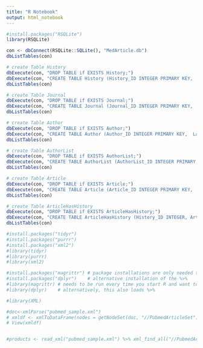 ```yaml
---
title: "R Notebook"
output: html_notebook
---
```

```r
#install.packages("RSQLite")
library(RSQLite)
```
```r
con <- dbConnect(RSQLite::SQLite(), "MedArticle.db")
dbListTables(con)
```

```r
# create Table History
dbExecute(con, "DROP TABLE if EXISTS History;")
dbExecute(con, "CREATE TABLE History (History_ID INTEGER PRIMARY KEY,  PubStatus TEXT, Year INTEGER, Month INTEGER, Day INTEGER, Hour INTEGER, Minute INTEGER, Second INTEGER);")
dbListTables(con)
```

```r
# create Table Journal
dbExecute(con, "DROP TABLE if EXISTS Journal;")
dbExecute(con, "CREATE TABLE Journal (Journal_ID INTEGER PRIMARY KEY,  Journal_ISSN TEXT, IssnType TEXT, CitedMedium TEXT, Volume INTEGER, Issue INTEGER, PubDate DATE, Title TEXT, ISOAbbreviation TEXT);")
dbListTables(con)
```

```r
# create Table Author
dbExecute(con, "DROP TABLE if EXISTS Author;")
dbExecute(con, "CREATE TABLE Author (Author_ID INTEGER PRIMARY KEY,  LastName TEXT, ForeName TEXT, Initials TEXT, Affiliation TEXT, ValidYN BOOLEAN);")
dbListTables(con)
```

```r
# create Table AuthorList
dbExecute(con, "DROP TABLE if EXISTS AuthorList;")
dbExecute(con, "CREATE TABLE AuthorList (AuthorList_ID INTEGER PRIMARY KEY, CompleteYN boolean, Author_ID INTEGER, FOREIGN KEY (Author_ID) REFERENCES Author(Author_ID));")
dbListTables(con)
```

```r
# create Table Article
dbExecute(con, "DROP TABLE if EXISTS Article;")
dbExecute(con, "CREATE TABLE Article (Article_ID INTEGER PRIMARY KEY,  PubModel TEXT, ArticleTitle TEXT, MedlinePgn TEXT, Language TEXT, Journal_ID INTEGER, AuthorList_ID INTEGER, FOREIGN KEY (Journal_ID) REFERENCES Journal(Journal_ID), FOREIGN KEY (AuthorList_ID) REFERENCES AuthorList(AuthorList_ID));")
dbListTables(con)
```

```r
# create Table ArticleHasHistory
dbExecute(con, "DROP TABLE if EXISTS ArticleHasHistory;")
dbExecute(con, "CREATE TABLE ArticleHasHistory (History_ID INTEGER, Article_ID INTEGER, PRIMARY KEY (History_ID, Article_ID), FOREIGN KEY (History_ID) REFERENCES History(History_ID), FOREIGN KEY (Article_ID) REFERENCES Article(Article_ID) );")
dbListTables(con)
```


```r
#install.packages("tidyr")
#install.packages("purrr")
#install.packages("xml2")
#library(tidyr)
#library(purrr)
#library(xml2)

#install.packages("magrittr") # package installations are only needed the first time you use it
#install.packages("dplyr")    # alternative installation of the %>%
#library(magrittr) # needs to be run every time you start R and want to use %>%
#library(dplyr)    # alternatively, this also loads %>%
```
```r
#library(XML)
```

```r
#doc<-xmlParse("pubmed_sample.xml")
# xmldf <- xmlToDataFrame(nodes = getNodeSet(doc, "//PubmedArticleSet"))
# View(xmldf)
```

```r

```





```r
#products <- read_xml("pubmed_sample.xml") %>% xml_find_all("//PubmedArticleSet")
```


